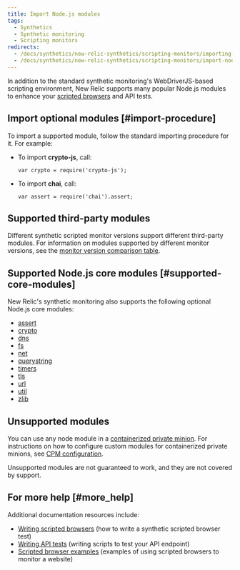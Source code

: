 ```yaml
---
title: Import Node.js modules
tags:
  - Synthetics
  - Synthetic monitoring
  - Scripting monitors
redirects:
  - /docs/synthetics/new-relic-synthetics/scripting-monitors/importing-nodejs-modules
  - /docs/synthetics/new-relic-synthetics/scripting-monitors/import-nodejs-modules
---
```


In addition to the standard synthetic monitoring's WebDriverJS-based scripting environment, New Relic supports many popular Node.js modules to enhance your [scripted browsers](/docs/synthetics/new-relic-synthetics/scripting-monitors/writing-scripted-browsers) and API tests.

## Import optional modules [#import-procedure]

To import a supported module, follow the standard importing procedure for it. For example:

* To import **crypto-js**, call:

  ```
  var crypto = require('crypto-js');
  ```
* To import **chai**, call:

  ```
  var assert = require('chai').assert;
  ```

## Supported third-party modules

Different synthetic scripted monitor versions support different third-party modules. For information on modules supported by different monitor versions, see the [monitor version comparison table](https://docs.newrelic.com/docs/synthetics/new-relic-synthetics/scripting-monitors/scripted-monitor-runtime-environment).

## Supported Node.js core modules [#supported-core-modules]

New Relic's synthetic monitoring also supports the following optional Node.js core modules:

* [assert](http://nodejs.org/api/assert.html)
* [crypto](http://nodejs.org/api/crypto.html)
* [dns](https://nodejs.org/api/dns.html)
* [fs](https://nodejs.org/api/fs.html)
* [net](https://nodejs.org/api/net.html)
* [querystring](http://nodejs.org/api/querystring.html)
* [timers](http://nodejs.org/api/timers.html)
* [tls](https://nodejs.org/api/tls.html)
* [url](http://nodejs.org/api/url.html)
* [util](http://nodejs.org/api/util.html)
* [zlib](https://nodejs.org/api/zlib.html)

## Unsupported modules

You can use any node module in a [containerized private minion](/docs/synthetics/new-relic-synthetics/private-locations/install-containerized-private-minions-cpms). For instructions on how to configure custom modules for containerized private minions, see [CPM configuration](/docs/synthetics/new-relic-synthetics/private-locations/containerized-private-minion-cpm-configuration#custom-modules).

Unsupported modules are not guaranteed to work, and they are not covered by support.

## For more help [#more_help]

Additional documentation resources include:

* [Writing scripted browsers](/docs/synthetics/new-relic-synthetics/scripting-monitors/writing-scripted-browsers) (how to write a synthetic scripted browser test)
* [Writing API tests](/docs/synthetics/new-relic-synthetics/scripting-monitors/writing-api-tests) (writing scripts to test your API endpoint)
* [Scripted browser examples](/docs/synthetics/new-relic-synthetics/scripting-monitors/scripted-browser-examples) (examples of using scripted browsers to monitor a website)

